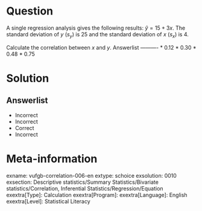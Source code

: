 Question
========

A single regression analysis gives the following results: $\hat{y} = 15+3x$. The standard deviation of *y* ($s_{y}$) is 25 and the standard deviation of *x* ($s_{x}$) is 4.

Calculate the correlation between *x* and *y*. 
Answerlist
----------
* 0.12
* 0.30
* 0.48
* 0.75

Solution
========

Answerlist
----------
* Incorrect
* Incorrect
* Correct
* Incorrect

Meta-information
================
exname: vufgb-correlation-006-en
extype: schoice
exsolution: 0010
exsection: Descriptive statistics/Summary Statistics/Bivariate statistics/Correlation, Inferential Statistics/Regression/Equation
exextra[Type]: Calculation
exextra[Program]: 
exextra[Language]: English
exextra[Level]: Statistical Literacy
